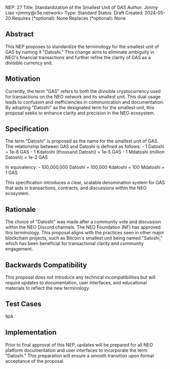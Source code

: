 NEP: 27
Title: Standardization of the Smallest Unit of GAS
Author: Jimmy Liao <jimmy@r3e.network>
Type: Standard
Status: Draft
Created: 2024-05-20
Requires (*optional): None
Replaces (*optional): None

==Abstract==

This NEP proposes to standardize the terminology for the smallest unit of GAS by naming it "Datoshi." This change aims to eliminate ambiguity in NEO's financial transactions and further refine the clarity of GAS as a divisible currency unit.

==Motivation==

Currently, the term "GAS" refers to both the divisible cryptocurrency used for transactions on the NEO network and its smallest unit. This dual usage leads to confusion and inefficiencies in communication and documentation. By adopting "Datoshi" as the designated term for the smallest unit, this proposal seeks to enhance clarity and precision in the NEO ecosystem.

==Specification==

The term "Datoshi" is proposed as the name for the smallest unit of GAS. The relationship between GAS and Datoshi is defined as follows:
- 1 Datoshi = 1e-8 GAS
- 1 Kdatoshi (thousand Datoshi) = 1e-5 GAS
- 1 Mdatoshi (million Datoshi) = 1e-2 GAS

In equivalency:
- 100,000,000 Datoshi = 100,000 Kdatoshi = 100 Mdatoshi = 1 GAS

This specification introduces a clear, scalable denomination system for GAS that aids in transactions, contracts, and discussions within the NEO ecosystem.

==Rationale==

The choice of "Datoshi" was made after a community vote and discussion within the NEO Discord channels. The NEO Foundation (NF) has approved this terminology. This proposal aligns with the practices seen in other major blockchain projects, such as Bitcoin's smallest unit being named "Satoshi," which has been beneficial for transactional clarity and community engagement.

==Backwards Compatibility==

This proposal does not introduce any technical incompatibilities but will require updates to documentation, user interfaces, and educational materials to reflect the new terminology.

==Test Cases==

N/A

==Implementation==

Prior to final approval of this NEP, updates will be prepared for all NEO platform documentation and user interfaces to incorporate the term "Datoshi." This preparation will ensure a smooth transition upon formal acceptance of the proposal.